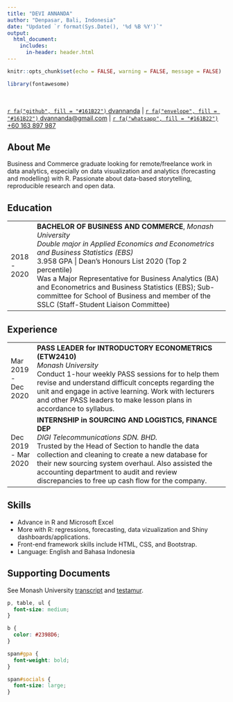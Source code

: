 ```yaml
---
title: "DEVI ANNANDA"
author: "Denpasar, Bali, Indonesia"
date: "Updated `r format(Sys.Date(), '%d %B %Y')`"
output:
  html_document:
    includes:
      in-header: header.html
---
```


```r
knitr::opts_chunk$set(echo = FALSE, warning = FALSE, message = FALSE)

library(fontawesome)
```

<br>

<span id="socials">
[`r fa("github", fill = "#161B22")` dvannanda](https://github.com/dvannanda) | 
<!-- [`r fa("twitter", fill = "#161B22")` dvannanda](https://twitter.com/dvannanda) |  -->
[`r fa("envelope", fill = "#161B22")` dvannanda@gmail.com](mailto:dvannanda@gmail.com) | 
[`r fa("whatsapp", fill = "#161B22")` +60 163 897 987](https://wa.me/60163897987)
</span>

## About Me

Business and Commerce graduate looking for remote/freelance work in data analytics, especially on data visualization and analytics (forecasting and modelling) with R. Passionate about data-based storytelling, reproducible research and open data. 

## Education

<table class="table table-borderless">
  <tbody>
    <tr>
      <td style="width: 12%">2018 - 2020</td>
      <td><b>BACHELOR OF BUSINESS AND COMMERCE</b>, <em>Monash University</em>
        <br><em>Double major in Applied Economics and Econometrics and Business Statistics (EBS)</em>
        <br><span id="gpa">3.958 GPA | Dean’s Honours List 2020 (Top 2 percentile)</span>
        <br>Was a Major Representative for Business Analytics (BA) and Econometrics and Business Statistics (EBS); Sub-committee for School of Business and member of the SSLC (Staff-Student Liaison Committee)
      </td>
    </tr>
  </tbody>
</table>

## Experience

<table class="table table-borderless">
  <tbody>
    <tr>
      <td style="width: 12%">Mar 2019 - Dec 2020</td>
      <td><b>PASS LEADER for INTRODUCTORY ECONOMETRICS (ETW2410)</b>
        <br><em>Monash University</em>
        <br>Conduct 1-hour weekly PASS sessions for to help them revise and understand difficult concepts regarding the unit and engage in active learning. Work with lecturers and other PASS leaders to make lesson plans in accordance to syllabus. 
      </td>
    </tr>
    <tr>
      <td>Dec 2019 - Mar 2020</td>
      <td><b>INTERNSHIP in SOURCING AND LOGISTICS, FINANCE DEP</b>
        <br><em>DIGI Telecommunications SDN. BHD.</em> 
        <br>Trusted by the Head of Section to handle the data collection and cleaning to create a new database for their new sourcing system overhaul. Also assisted the accounting department to audit and review discrepancies to free up cash flow for the company.
      </td>
    </tr>
  </tbody>
</table>

## Skills

- Advance in R and Microsoft Excel
- More with R: regressions, forecasting, data vizualization and Shiny dashboards/applications.
- Front-end framework skills include HTML, CSS, and Bootstrap.
- Language: English and Bahasa Indonesia


## Supporting Documents

See Monash University [transcript](https://www.myequals.net/sharelink/db53a623-6911-424d-b93d-6f75b5a5edfd/c7522f97-c7df-4dc1-840f-75f2701a3038) and [testamur](https://www.myequals.net/sharelink/e274ee91-dc9e-49ca-b622-f23b9f159ddf/2c23a82d-e53c-4ebc-9af1-7d04ef151bab). 


```css
p, table, ul {
  font-size: medium;
}

b {
  color: #2398D6;
}

span#gpa {
  font-weight: bold;
}

span#socials {
  font-size: large;
}
```


